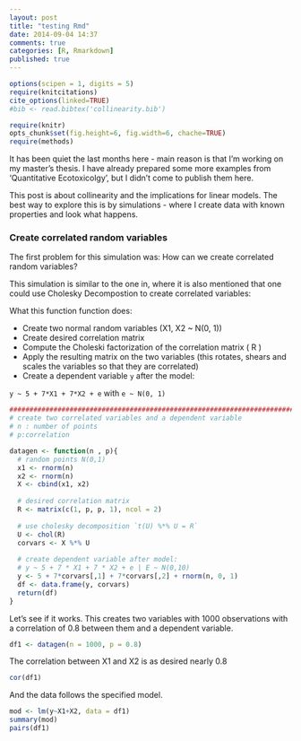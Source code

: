 ```yaml
---
layout: post
title: "testing Rmd"
date: 2014-09-04 14:37
comments: true
categories: [R, Rmarkdown]
published: true
---
```


```r
options(scipen = 1, digits = 5)
require(knitcitations)
cite_options(linked=TRUE)
#bib <- read.bibtex('collinearity.bib')
```
```r
require(knitr)
opts_chunk$set(fig.height=6, fig.width=6, chache=TRUE)
require(methods)
```

It has been quiet the last months here - main reason is that I'm working on my master's thesis.
I have already prepared some more examples from 'Quantitative Ecotoxicolgy', but I didn't come to publish them here.


This post is about collinearity and the implications for linear models. The best way to explore this is by simulations - where I create data with known properties and look what happens.


### Create correlated random variables

The first problem for this simulation was: How can we create correlated random variables?

This simulation is similar to the one in, where it is also mentioned that one could use Cholesky Decompostion to create correlated variables:

What this function function does:

* Create two normal random variables (X1, X2 ~ N(0, 1))
* Create desired correlation matrix
* Compute the Choleski factorization of the correlation matrix ( R )
* Apply the resulting matrix on the two variables (this rotates, shears and scales the variables so that they are correlated)
* Create a dependent variable `y` after the model:

`y ~ 5 + 7*X1 + 7*X2 + e` with `e ~ N(0, 1)`


```r
#############################################################################
# create two correlated variables and a dependent variable
# n : number of points
# p:correlation

datagen <- function(n , p){
  # random points N(0,1)
  x1 <- rnorm(n)
  x2 <- rnorm(n)
  X <- cbind(x1, x2)
  
  # desired correlation matrix
  R <- matrix(c(1, p, p, 1), ncol = 2)
  
  # use cholesky decomposition `t(U) %*% U = R`
  U <- chol(R)
  corvars <- X %*% U
  
  # create dependent variable after model:
  # y ~ 5 + 7 * X1 + 7 * X2 + e | E ~ N(0,10)
  y <- 5 + 7*corvars[,1] + 7*corvars[,2] + rnorm(n, 0, 1)
  df <- data.frame(y, corvars)
  return(df)
}
```


Let's see if it works. 
This creates two variables with 1000 observations with a correlation of 0.8 between them and a dependent variable.
```r
df1 <- datagen(n = 1000, p = 0.8)
```

The correlation between X1 and X2 is as desired nearly 0.8
```r
cor(df1)
```

And the data follows the specified model.
```r
mod <- lm(y~X1+X2, data = df1)
summary(mod)
pairs(df1)
```
